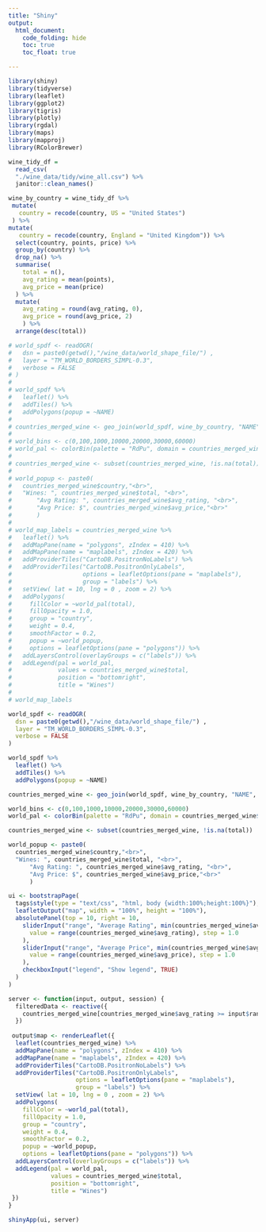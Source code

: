```yaml
---
title: "Shiny"
output: 
  html_document:
    code_folding: hide
    toc: true
    toc_float: true

---
```


```r
library(shiny)
library(tidyverse)
library(leaflet)
library(ggplot2)
library(tigris)
library(plotly)
library(rgdal)
library(maps)
library(mapproj)
library(RColorBrewer)

wine_tidy_df = 
  read_csv(
  "./wine_data/tidy/wine_all.csv") %>% 
  janitor::clean_names()

wine_by_country = wine_tidy_df %>% 
 mutate(
   country = recode(country, US = "United States")
 ) %>% 
mutate(
   country = recode(country, England = "United Kingdom")) %>% 
  select(country, points, price) %>% 
  group_by(country) %>%
  drop_na() %>% 
  summarise(
    total = n(),
    avg_rating = mean(points),
    avg_price = mean(price)
  ) %>%
  mutate(
    avg_rating = round(avg_rating, 0), 
    avg_price = round(avg_price, 2)
    ) %>% 
  arrange(desc(total))
```

```r
# world_spdf <- readOGR( 
#   dsn = paste0(getwd(),"/wine_data/world_shape_file/") , 
#   layer = "TM_WORLD_BORDERS_SIMPL-0.3",
#   verbose = FALSE
# )
# 
# world_spdf %>%
#   leaflet() %>% 
#   addTiles() %>% 
#   addPolygons(popup = ~NAME)
# 
# countries_merged_wine <- geo_join(world_spdf, wine_by_country, "NAME", "country")
# 
# world_bins <- c(0,100,1000,10000,20000,30000,60000)
# world_pal <- colorBin(palette = "RdPu", domain = countries_merged_wine$total, na.color = "transparent", bins = world_bins)
# 
# countries_merged_wine <- subset(countries_merged_wine, !is.na(total))
# 
# world_popup <- paste0(
#   countries_merged_wine$country,"<br>", 
#   "Wines: ", countries_merged_wine$total, "<br>", 
#       "Avg Rating: ", countries_merged_wine$avg_rating, "<br>",
#       "Avg Price: $", countries_merged_wine$avg_price,"<br>"
#       )
# 
# world_map_labels = countries_merged_wine %>% 
#   leaflet() %>%
#   addMapPane(name = "polygons", zIndex = 410) %>% 
#   addMapPane(name = "maplabels", zIndex = 420) %>% 
#   addProviderTiles("CartoDB.PositronNoLabels") %>%
#   addProviderTiles("CartoDB.PositronOnlyLabels", 
#                    options = leafletOptions(pane = "maplabels"),
#                    group = "labels") %>%
#   setView( lat = 10, lng = 0 , zoom = 2) %>% 
#   addPolygons(
#     fillColor = ~world_pal(total), 
#     fillOpacity = 1.0, 
#     group = "country",
#     weight = 0.4, 
#     smoothFactor = 0.2, 
#     popup = ~world_popup,
#     options = leafletOptions(pane = "polygons")) %>% 
#   addLayersControl(overlayGroups = c("labels")) %>% 
#   addLegend(pal = world_pal, 
#             values = countries_merged_wine$total, 
#             position = "bottomright", 
#             title = "Wines")
# 
# world_map_labels
```

```r
world_spdf <- readOGR( 
  dsn = paste0(getwd(),"/wine_data/world_shape_file/") , 
  layer = "TM_WORLD_BORDERS_SIMPL-0.3",
  verbose = FALSE
)

world_spdf %>%
  leaflet() %>% 
  addTiles() %>% 
  addPolygons(popup = ~NAME)

countries_merged_wine <- geo_join(world_spdf, wine_by_country, "NAME", "country")

world_bins <- c(0,100,1000,10000,20000,30000,60000)
world_pal <- colorBin(palette = "RdPu", domain = countries_merged_wine$total, na.color = "transparent", bins = world_bins)

countries_merged_wine <- subset(countries_merged_wine, !is.na(total))

world_popup <- paste0(
  countries_merged_wine$country,"<br>", 
  "Wines: ", countries_merged_wine$total, "<br>", 
      "Avg Rating: ", countries_merged_wine$avg_rating, "<br>",
      "Avg Price: $", countries_merged_wine$avg_price,"<br>"
      )

ui <- bootstrapPage(
  tags$style(type = "text/css", "html, body {width:100%;height:100%}"),
  leafletOutput("map", width = "100%", height = "100%"),
  absolutePanel(top = 10, right = 10,
    sliderInput("range", "Average Rating", min(countries_merged_wine$avg_rating), max(countries_merged_wine$avg_rating),
      value = range(countries_merged_wine$avg_rating), step = 1.0
    ),
    sliderInput("range", "Average Price", min(countries_merged_wine$avg_price), max(countries_merged_wine$avg_price),
      value = range(countries_merged_wine$avg_price), step = 1.0
    ),
    checkboxInput("legend", "Show legend", TRUE)
  )
)

server <- function(input, output, session) {
  filteredData <- reactive({
    countries_merged_wine[countries_merged_wine$avg_rating >= input$range[1] & countries_merged_wine$avg_rating <= input$range[2],]
  })
  
 output$map <- renderLeaflet({
  leaflet(countries_merged_wine) %>%
  addMapPane(name = "polygons", zIndex = 410) %>% 
  addMapPane(name = "maplabels", zIndex = 420) %>% 
  addProviderTiles("CartoDB.PositronNoLabels") %>%
  addProviderTiles("CartoDB.PositronOnlyLabels", 
                   options = leafletOptions(pane = "maplabels"),
                   group = "labels") %>%
  setView( lat = 10, lng = 0 , zoom = 2) %>% 
  addPolygons(
    fillColor = ~world_pal(total), 
    fillOpacity = 1.0, 
    group = "country",
    weight = 0.4, 
    smoothFactor = 0.2, 
    popup = ~world_popup,
    options = leafletOptions(pane = "polygons")) %>% 
  addLayersControl(overlayGroups = c("labels")) %>% 
  addLegend(pal = world_pal, 
            values = countries_merged_wine$total, 
            position = "bottomright", 
            title = "Wines")
 })
}

shinyApp(ui, server)
```

